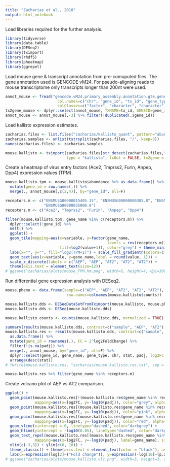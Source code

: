 ```yaml
---
title: "Zacharias et al., 2018"
output: html_notebook
---
```


Load libraries required for the further analysis.
```r
library(tidyverse)
library(data.table)
library(DESeq2)
library(tximport)
library(rhdf5)
library(pheatmap)
library(ggrepel)
```

Load mouse gene & transcript annotation from pre-comuputed files. The gene annotation used is GENCODE vM24. For pseudo-aligning reads to mouse transcriptome only transcripts longer than 200nt were used.
```r
annot_mouse <- fread("gencode.vM24.primary_assembly.annotation.gte.genes200.tx_gene_mapping.txt", 
                       col.names=c("chr", "gene_id", "tx_id", "gene_type", "gene_name"),
                       colClasses=c("factor", "character", "character", "factor", "character"))
tx2gene_mouse <- dplyr::select(annot_mouse, TXNAME=tx_id, GENEID=gene_id)
annot_mouse <- annot_mouse[,-3] %>% filter(!duplicated(.$gene_id))
```

Load kallisto expression estimates.
```r
zacharias.files <- list.files("zacharias/kallisto_quant", pattern="abundance.h5", full.names=T, recursive=T)
zacharias.samples <- unlist(tstrsplit(zacharias.files, "/", keep=3))
names(zacharias.files) <- zacharias.samples

mouse.kallisto <- tximport(zacharias.files[str_detect(zacharias.files,"mouse")],
                           type = "kallisto", txOut = FALSE, tx2gene = tx2gene_mouse)
```

Create a heatmap of virus entry factors (Ace2, Tmprss2, Furin, Anpep, Dpp4) expression values (TPM).
```r
mouse.kallisto.tpm <- mouse.kallisto$abundance %>% as.data.frame() %>%  
  mutate(gene_id = row.names(.)) %>% 
  merge(., annot_mouse[,c(2,4)], by="gene_id", all=F)

receptors.m <- c("ENSMUSG00000015405.15", "ENSMUSG00000000385.8", "ENSMUSG00000030530.15", "ENSMUSG00000039062.15",
                 "ENSMUSG00000035000.8")
receptors.m <- c("Ace2", "Tmprss2", "Furin", "Anpep", "Dpp4")

filter(mouse.kallisto.tpm, gene_name %in% c(receptors.m)) %>% 
  dplyr::select(!gene_id) %>% 
  melt() %>% 
  ggplot() + 
  geom_tile(mapping=aes(x=variable, y=factor(gene_name,
                                             levels = rev(receptors.m)),
                        fill=log2(value+1)), color="grey") + theme_minimal() +
  labs(x="", y="", fill="log2(TPM+1)") + scale_fill_gradientn(colors=c("cornflowerblue", "yellow", "red")) +
  geom_text(aes(x=variable, y=gene_name,label = round(value, 1))) + 
  scale_x_discrete(labels = c("AEP", "AEP", "AT2", "AT2", "AT2")) +
  theme(axis.text = element_text(size=12))
# ggsave("zacharias/plots/mouse_TPM.hm.png", width=5, height=4, dpi=300)
```

Run differential gene expression analysis with DESeq2.
```r
mouse.pheno <- data.frame(sample=c("AEP", "AEP", "AT2", "AT2", "AT2"), 
                           row.names=colnames(mouse.kallisto$counts))

mouse.kallisto.dds <- DESeqDataSetFromTximport(mouse.kallisto, mouse.pheno, ~sample)
mouse.kallisto.dds <- DESeq(mouse.kallisto.dds)

mouse.kallisto.counts <- counts(mouse.kallisto.dds, normalized = TRUE) %>% as.data.frame()

summary(results(mouse.kallisto.dds, contrast=c("sample", "AEP", "AT2"), alpha=0.05))
mouse.kallisto.res <- results(mouse.kallisto.dds, contrast=c("sample", "AEP", "AT2"), alpha=0.05) %>% 
  as.data.frame() %>% 
  mutate(gene_id = rownames(.), FC = 2^log2FoldChange) %>%
  filter(!is.na(padj)) %>% 
  merge(., annot_mouse, by="gene_id", all=F) %>% 
  dplyr::select(gene_id, gene_name, gene_type, chr, stat, padj, log2FC = log2FoldChange, FC) %>% 
  arrange(desc(stat))
# fwrite(mouse.kallisto.res, "zacharias/mouse.kallisto.res.txt", sep = "\t")

mouse.kallisto.res %>% filter(gene_name %in% receptors.m)
```

Create volcano plot of AEP vs AT2 comparison.
```r
ggplot() + 
  geom_point(mouse.kallisto.res[!(mouse.kallisto.res$gene_name %in% receptors.m),],
             mapping=aes(x=log2FC, y=-log10(padj)), color="grey", alpha=0.1) +
  geom_point(mouse.kallisto.res[(mouse.kallisto.res$gene_name %in% receptors.m)&(mouse.kallisto.res$padj>0.05),], 
             mapping=aes(x=log2FC, y=-log10(padj)), color="pink", alpha=0.9) +
  geom_point(mouse.kallisto.res[(mouse.kallisto.res$gene_name %in% receptors.m)&(mouse.kallisto.res$padj<0.05),], 
             mapping=aes(x=log2FC, y=-log10(padj)), color="red", alpha=0.9) +
  geom_vline(xintercept = 0, linetype="dashed", color="darkgrey") +
  geom_hline(yintercept = -log10(0.05), linetype="dashed", color="darkgrey") +
  geom_text_repel(mouse.kallisto.res[(mouse.kallisto.res$gene_name %in% receptors.m),], 
             mapping=aes(x=log2FC, y=-log10(padj), label=gene_name), size = 3) +
  xlim(c(-3,3)) + ylim(c(0, 10)) +
  theme_classic() + theme(axis.text = element_text(color = "black"), aspect.ratio=1, text = element_text(size = 10)) +
  labs(x=expression(log[2]~("Fold change")), y=expression(-log[10]~(p.adjusted)))
# ggsave("zacharias/plots/mouse.kallisto.vlc.png", width=3, height=3, dpi=300)
```


